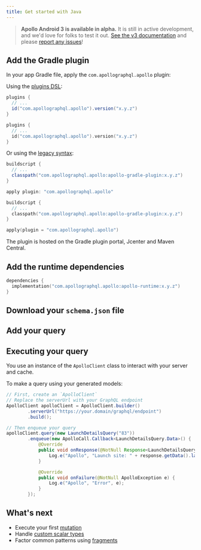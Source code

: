 ```yaml
---
title: Get started with Java
---
```




> **Apollo Android 3 is available in alpha.** It is still in active development, and we'd love for folks to test it out. [See the v3 documentation](https://www.apollographql.com/docs/android/v3) and please [report any issues](https://github.com/apollographql/apollo-android/issues/new/choose)!

## Add the Gradle plugin

In your app Gradle file, apply the `com.apollographql.apollo` plugin:

Using the [plugins DSL](https://docs.gradle.org/current/userguide/plugins.html#sec:plugins_block):

<MultiCodeBlock>

```groovy
plugins {
  // ...
  id("com.apollographql.apollo").version("x.y.z")
}
```

```kotlin
plugins {
  // ...
  id("com.apollographql.apollo").version("x.y.z")
}
```

</MultiCodeBlock>

Or using the [legacy syntax](https://docs.gradle.org/current/userguide/plugins.html#sec:old_plugin_application):

<MultiCodeBlock>

```groovy
buildscript {
  // ...
  classpath("com.apollographql.apollo:apollo-gradle-plugin:x.y.z")
}

apply plugin: "com.apollographql.apollo"
```

```kotlin
buildscript {
  // ...
  classpath("com.apollographql.apollo:apollo-gradle-plugin:x.y.z")
}

apply(plugin = "com.apollographql.apollo")
```

</MultiCodeBlock>

The plugin is hosted on the Gradle plugin portal, Jcenter and Maven Central.
## Add the runtime dependencies

```kotlin
dependencies {
  implementation("com.apollographql.apollo:apollo-runtime:x.y.z")
}
```

## Download your `schema.json` file

<DownloadSchema />

## Add your query

<AddQuery />

## Executing your query

You use an instance of the `ApolloClient` class to interact with your server and cache.

To make a query using your generated models:

```java
// First, create an `ApolloClient`
// Replace the serverUrl with your GraphQL endpoint
ApolloClient apolloClient = ApolloClient.builder()
        .serverUrl("https://your.domain/graphql/endpoint")
        .build();

// Then enqueue your query
apolloClient.query(new LaunchDetailsQuery("83"))
        .enqueue(new ApolloCall.Callback<LaunchDetailsQuery.Data>() {
            @Override
            public void onResponse(@NotNull Response<LaunchDetailsQuery.Data> response) {
                Log.e("Apollo", "Launch site: " + response.getData().launch.site);
            }

            @Override
            public void onFailure(@NotNull ApolloException e) {
                Log.e("Apollo", "Error", e);
            }
        });
```

## What's next

* Execute your first [mutation](https://www.apollographql.com/docs/android/essentials/mutations/)
* Handle [custom scalar types](https://www.apollographql.com/docs/android/essentials/custom-scalar-types/)
* Factor common patterns using [fragments](https://www.apollographql.com/docs/android/essentials/fragments/)
